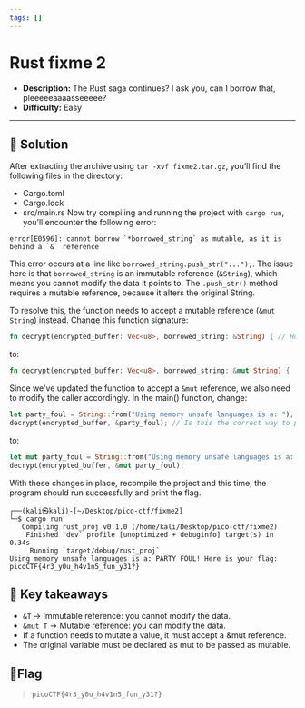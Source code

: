 ---
tags: []
---
# Rust fixme 2

- **Description:** The Rust saga continues? I ask you, can I borrow that, pleeeeeaaaasseeeee?
- **Difficulty:** Easy

---

## 🔎 Solution
After extracting the archive using `tar -xvf fixme2.tar.gz`, you’ll find the following files in the directory:
- Cargo.toml
- Cargo.lock
- src/main.rs
Now try compiling and running the project with `cargo run`, you’ll encounter the following error:
```
error[E0596]: cannot borrow `*borrowed_string` as mutable, as it is behind a `&` reference
```
This error occurs at a line like `borrowed_string.push_str("...");`.
The issue here is that `borrowed_string` is an immutable reference (`&String`), which means you cannot modify the data it points to. 
The `.push_str()` method requires a mutable reference, because it alters the original String.

To resolve this, the function needs to accept a mutable reference (`&mut String`) instead.
Change this function signature:
```rust
fn decrypt(encrypted_buffer: Vec<u8>, borrowed_string: &String) { // How do we pass values to a function that we want to change?
```
to:
```rust
fn decrypt(encrypted_buffer: Vec<u8>, borrowed_string: &mut String) { 
```
Since we've updated the function to accept a `&mut` reference, we also need to modify the caller accordingly. 
In the main() function, change:
```rust
let party_foul = String::from("Using memory unsafe languages is a: "); // Is this variable changeable?
decrypt(encrypted_buffer, &party_foul); // Is this the correct way to pass a value to a function so that it can be changed?
```
to:
```rust
let mut party_foul = String::from("Using memory unsafe languages is a: "); 
decrypt(encrypted_buffer, &mut party_foul);
```
With these changes in place, recompile the project and this time, the program should run successfully and print the flag.
```
┌──(kali㉿kali)-[~/Desktop/pico-ctf/fixme2]
└─$ cargo run           
   Compiling rust_proj v0.1.0 (/home/kali/Desktop/pico-ctf/fixme2)
    Finished `dev` profile [unoptimized + debuginfo] target(s) in 0.34s
     Running `target/debug/rust_proj`
Using memory unsafe languages is a: PARTY FOUL! Here is your flag: picoCTF{4r3_y0u_h4v1n5_fun_y31?}
```
## 🔐 Key takeaways
- `&T` → Immutable reference: you cannot modify the data.
- `&mut T` → Mutable reference: you can modify the data.
- If a function needs to mutate a value, it must accept a &mut reference.
- The original variable must be declared as mut to be passed as mutable.

## 🚩Flag
> `picoCTF{4r3_y0u_h4v1n5_fun_y31?}`

